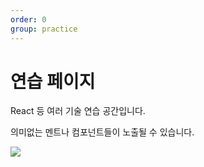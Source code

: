```yaml
---
order: 0
group: practice
---
```



# 연습 페이지

React 등 여러 기술 연습 공간입니다.

의미없는 멘트나 컴포넌트들이 노출될 수 있습니다.

![](../../assets/2023-04-28-11-36-03.png)

<Header />
<Comment />